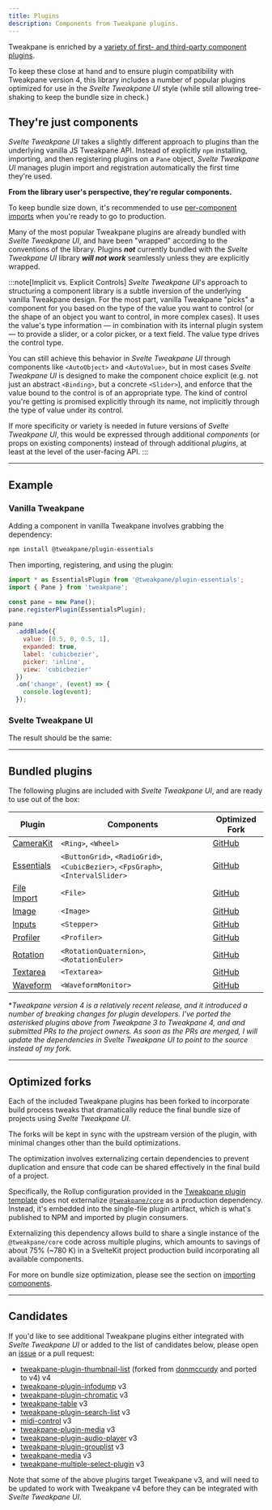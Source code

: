 ```yaml
---
title: Plugins
description: Components from Tweakpane plugins.
---
```



Tweakpane is enriched by a [variety of first- and third-party component plugins](https://github.com/topics/tweakpane).

To keep these close at hand and to ensure plugin compatibility with Tweakpane version 4, this library includes a number of popular plugins optimized for use in the _Svelte Tweakpane UI_ style (while still allowing tree-shaking to keep the bundle size in check.)

## They're just components

_Svelte Tweakpane UI_ takes a slightly different approach to plugins than the underlying vanilla JS Tweakpane API. Instead of explicitly `npm` installing, importing, and then registering plugins on a `Pane` object, _Svelte Tweakpane UI_ manages plugin import and registration automatically the first time they're used.

**From the library user's perspective, they're regular components.**

To keep bundle size down, it's recommended to use [per-component imports](/svelte-tweakpane-ui/docs#importing-components) when you're ready to go to production.

Many of the most popular Tweakpane plugins are already bundled with _Svelte Tweakpane UI_, and have been "wrapped" according to the conventions of the library. Plugins **_not_** currently bundled with the _Svelte Tweakpane UI_ library **_will not work_** seamlessly unless they are explicitly wrapped.

:::note[Implicit vs. Explicit Controls]
_Svelte Tweakpane UI_'s approach to structuring a component library is a subtle inversion of the underlying vanilla Tweakpane design. For the most part, vanilla Tweakpane "picks" a component for you based on the type of the value you want to control (or the shape of an object you want to control, in more complex cases). It uses the value's type information — in combination with its internal plugin system — to provide a slider, or a color picker, or a text field. The value type drives the control type.

You can still achieve this behavior in _Svelte Tweakpane UI_ through components like `<AutoObject>` and `<AutoValue>`, but in most cases _Svelte Tweakpane UI_ is designed to make the component choice explicit (e.g. not just an abstract `<Binding>`, but a concrete `<Slider>`), and enforce that the value bound to the control is of an appropriate type. The kind of control you're getting is promised explicitly through its name, not implicitly through the type of value under its control.

If more specificity or variety is needed in future versions of _Svelte Tweakpane UI_, this would be expressed through additional _components_ (or props on existing
components) instead of through additional _plugins_, at least at the level of the user-facing API.
:::

---

## Example

### Vanilla Tweakpane

Adding a component in vanilla Tweakpane involves grabbing the dependency:

```sh
npm install @tweakpane/plugin-essentials
```

Then importing, registering, and using the plugin:

```js title="VanillaTweakpanePluginExample.js"
import * as EssentialsPlugin from '@tweakpane/plugin-essentials';
import { Pane } from 'tweakpane';

const pane = new Pane();
pane.registerPlugin(EssentialsPlugin);

pane
  .addBlade({
    value: [0.5, 0, 0.5, 1],
    expanded: true,
    label: 'cubicbezier',
    picker: 'inline',
    view: 'cubicbezier'
  })
  .on('change', (event) => {
    console.log(event);
  });
```

### Svelte Tweakpane UI

<SvelteTweakpanePluginExampleCode />

The result should be the same:

<ExampleWrapper>
  <SvelteTweakpanePluginExample client:load />
</ExampleWrapper>

---

## Bundled plugins

The following plugins are included with _Svelte Tweakpane UI_, and are ready to use out of the box:

| Plugin                                                                     | Components                                                                       | Optimized Fork                                                         |
| -------------------------------------------------------------------------- | -------------------------------------------------------------------------------- | ---------------------------------------------------------------------- |
| [CameraKit](https://github.com/tweakpane/plugin-camerakit)                 | `<Ring>`, `<Wheel>`                                                              | [GitHub](https://github.com/kitschpatrol/tweakpane-plugin-camerakit)   |
| [Essentials](https://github.com/tweakpane/plugin-essentials)               | `<ButtonGrid>`, `<RadioGrid>`, `<CubicBezier>`, `<FpsGraph>`, `<IntervalSlider>` | [GitHub](https://github.com/kitschpatrol/tweakpane-plugin-essentials)  |
| [File Import](https://github.com/LuchoTurtle/tweakpane-plugin-file-import) | `<File>`                                                                         | [GitHub](https://github.com/kitschpatrol/tweakpane-plugin-file-import) |
| [Image](https://github.com/metehus/tweakpane-image-plugin)                 | `<Image>`                                                                        | [GitHub](https://github.com/kitschpatrol/tweakpane-plugin-image)       |
| [Inputs](https://github.com/tallneil/tweakpane-plugin-inputs)              | `<Stepper>`                                                                      | [GitHub](https://github.com/kitschpatrol/tweakpane-plugin-inputs)      |
| [Profiler](https://github.com/0b5vr/tweakpane-plugin-profiler)             | `<Profiler>`                                                                     | [GitHub](https://github.com/kitschpatrol/tweakpane-plugin-profiler)    |
| [Rotation](https://github.com/0b5vr/tweakpane-plugin-rotation)             | `<RotationQuaternion>`, `<RotationEuler>`                                        | [GitHub](https://github.com/kitschpatrol/tweakpane-plugin-rotation)    |
| [Textarea](https://github.com/panGenerator/tweakpane-textarea-plugin)      | `<Textarea>`                                                                     | [GitHub](https://github.com/kitschpatrol/tweakpane-plugin-textarea)    |
| [Waveform](https://github.com/shoedler/tweakpane-plugin-waveform)          | `<WaveformMonitor>`                                                              | [GitHub](https://github.com/kitschpatrol/tweakpane-plugin-waveform)    |

\*_Tweakpane version 4 is a relatively recent release, and it introduced a number of breaking changes for plugin developers. I've ported the asterisked plugins above from Tweakpane 3 to Tweakpane 4, and and submitted PRs to the project owners. As soon as the PRs are merged, I will update the dependencies in Svelte Tweakpane UI to point to the source instead of my fork._

---

## Optimized forks

Each of the included Tweakpane plugins has been forked to incorporate build process tweaks that dramatically reduce the final bundle size of projects using _Svelte Tweakpane UI_.

The forks will be kept in sync with the upstream version of the plugin, with minimal changes other than the build optimizations.

The optimization involves externalizing certain dependencies to prevent duplication and ensure that code can be shared effectively in the final build of a project.

Specifically, the Rollup configuration provided in the [Tweakpane plugin template](https://github.com/tweakpane/plugin-template) does not externalize [`@tweakpane/core`](https://github.com/cocopon/tweakpane/tree/main/packages/core) as a production dependency. Instead, it's embedded into the single-file plugin artifact, which is what's published to NPM and imported by plugin consumers.

Externalizing this dependency allows build to share a single instance of the `@tweakpane/core` code across multiple plugins, which amounts to savings of about 75% (\~780 K) in a SvelteKit project production build incorporating all available components.

For more on bundle size optimization, please see the section on [importing components](/svelte-tweakpane-ui/docs#importing-components).

---

## Candidates

If you'd like to see additional Tweakpane plugins either integrated with _Svelte Tweakpane UI_ or added to the list of candidates below, please open an [issue](https://github.com/kitschpatrol/svelte-tweakpane-ui/issues) or a pull request:

- [tweakpane-plugin-thumbnail-list](https://github.com/kitschpatrol/tweakpane-plugin-thumbnail-list) (forked from [donmccurdy](https://github.com/donmccurdy/tweakpane-plugin-thumbnail-list) and ported to v4) <InlineImage alt="Tweakpane Logo" src="/svelte-tweakpane-ui/tweakpane-logo.svg" />v4
- [tweakpane-plugin-infodump](https://github.com/doersino/tweakpane-plugin-infodump) <InlineImage alt="Tweakpane Logo" src="/svelte-tweakpane-ui/tweakpane-logo.svg" />v3
- [tweakpane-plugin-chromatic](https://github.com/brunoimbrizi/tweakpane-plugin-chromatic) <InlineImage alt="Tweakpane Logo" src="/svelte-tweakpane-ui/tweakpane-logo.svg" />v3
- [tweakpane-table](https://github.com/amir-arad/tweakpane-table) <InlineImage alt="Tweakpane Logo" src="/svelte-tweakpane-ui/tweakpane-logo.svg" />v3
- [tweakpane-plugin-search-list](https://github.com/hirohe/tweakpane-plugin-search-list) <InlineImage alt="Tweakpane Logo" src="/svelte-tweakpane-ui/tweakpane-logo.svg" />v3
- [midi-control](https://github.com/mollerse/midi-control) <InlineImage alt="Tweakpane Logo" src="/svelte-tweakpane-ui/tweakpane-logo.svg" />v3
- [tweakpane-plugin-media](https://github.com/leochocolat/tweakpane-plugin-media) <InlineImage alt="Tweakpane Logo" src="/svelte-tweakpane-ui/tweakpane-logo.svg" />v3
- [tweakpane-plugin-audio-player](https://github.com/brunoimbrizi/tweakpane-plugin-audio-player) <InlineImage alt="Tweakpane Logo" src="/svelte-tweakpane-ui/tweakpane-logo.svg" />v3
- [tweakpane-plugin-grouplist](https://github.com/pierogis/tweakpane-plugin-grouplist) <InlineImage alt="Tweakpane Logo" src="/svelte-tweakpane-ui/tweakpane-logo.svg" />v3
- [tweakpane-media](https://github.com/vnvyvu/tweakpane-media) <InlineImage alt="Tweakpane Logo" src="/svelte-tweakpane-ui/tweakpane-logo.svg" />v3
- [tweakpane-multiple-select-plugin](https://github.com/IvanLi-CN/tweakpane-multiple-select-plugin) <InlineImage alt="Tweakpane Logo" src="/svelte-tweakpane-ui/tweakpane-logo.svg" />v3

Note that some of the above plugins target Tweakpane v3, and will need to be updated to work with Tweakpane v4 before they can be integrated with _Svelte Tweakpane UI_.
